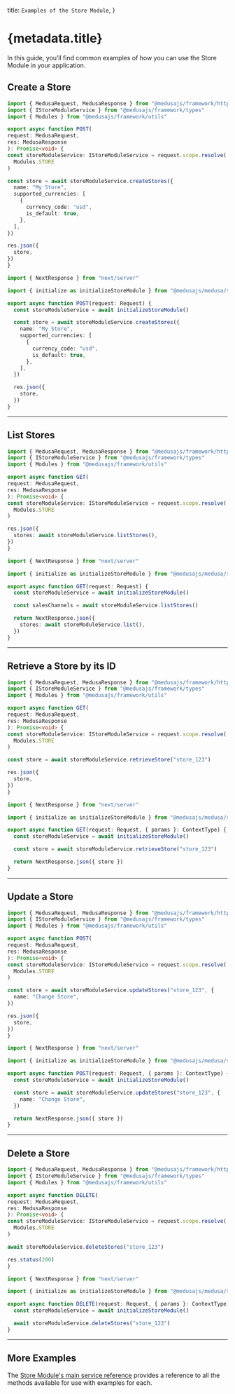 
  title: `Examples of the Store Module`,
}

# {metadata.title}

In this guide, you’ll find common examples of how you can use the Store Module in your application.

## Create a Store

<CodeTabs groupId="app-type">
  <CodeTab label="Medusa API Router" value="medusa">

  ```ts
  import { MedusaRequest, MedusaResponse } from "@medusajs/framework/http"
  import { IStoreModuleService } from "@medusajs/framework/types"
  import { Modules } from "@medusajs/framework/utils"

export async function POST(
  request: MedusaRequest,
  res: MedusaResponse
): Promise<void> {
  const storeModuleService: IStoreModuleService = request.scope.resolve(
    Modules.STORE
  )

  const store = await storeModuleService.createStores({
    name: "My Store",
    supported_currencies: [
      {
        currency_code: "usd",
        is_default: true,
      },
    ],
  })

  res.json({
    store,
  })
}
```

  </CodeTab>
  <CodeTab label="Next.js App Router" value="nextjs">

```ts
import { NextResponse } from "next/server"

import { initialize as initializeStoreModule } from "@medusajs/medusa/store"

export async function POST(request: Request) {
  const storeModuleService = await initializeStoreModule()

  const store = await storeModuleService.createStores({
    name: "My Store",
    supported_currencies: [
      {
        currency_code: "usd",
        is_default: true,
      },
    ],
  })

  res.json({
    store,
  })
}
```

  </CodeTab>
</CodeTabs>

---

## List Stores

<CodeTabs groupId="app-type">
  <CodeTab label="Medusa API Router" value="medusa">

  ```ts
  import { MedusaRequest, MedusaResponse } from "@medusajs/framework/http"
  import { IStoreModuleService } from "@medusajs/framework/types"
  import { Modules } from "@medusajs/framework/utils"

export async function GET(
  request: MedusaRequest,
  res: MedusaResponse
): Promise<void> {
  const storeModuleService: IStoreModuleService = request.scope.resolve(
    Modules.STORE
  )

  res.json({
    stores: await storeModuleService.listStores(),
  })
}
```

  </CodeTab>
  <CodeTab label="Next.js App Router" value="nextjs">

```ts
import { NextResponse } from "next/server"

import { initialize as initializeStoreModule } from "@medusajs/medusa/store"

export async function GET(request: Request) {
  const storeModuleService = await initializeStoreModule()

  const salesChannels = await storeModuleService.listStores()

  return NextResponse.json({
    stores: await storeModuleService.list(),
  })
}
```

  </CodeTab>
</CodeTabs>

---

## Retrieve a Store by its ID

<CodeTabs groupId="app-type">
  <CodeTab label="Medusa API Router" value="medusa">

  ```ts
  import { MedusaRequest, MedusaResponse } from "@medusajs/framework/http"
  import { IStoreModuleService } from "@medusajs/framework/types"
  import { Modules } from "@medusajs/framework/utils"

export async function GET(
  request: MedusaRequest,
  res: MedusaResponse
): Promise<void> {
  const storeModuleService: IStoreModuleService = request.scope.resolve(
    Modules.STORE
  )

  const store = await storeModuleService.retrieveStore("store_123")

  res.json({
    store,
  })
}
```

  </CodeTab>
  <CodeTab label="Next.js App Router" value="nextjs">

```ts
import { NextResponse } from "next/server"

import { initialize as initializeStoreModule } from "@medusajs/medusa/store"

export async function GET(request: Request, { params }: ContextType) {
  const storeModuleService = await initializeStoreModule()

  const store = await storeModuleService.retrieveStore("store_123")

  return NextResponse.json({ store })
}
```

  </CodeTab>
</CodeTabs>

---

## Update a Store

<CodeTabs groupId="app-type">
  <CodeTab label="Medusa API Router" value="medusa">

  ```ts
  import { MedusaRequest, MedusaResponse } from "@medusajs/framework/http"
  import { IStoreModuleService } from "@medusajs/framework/types"
  import { Modules } from "@medusajs/framework/utils"

export async function POST(
  request: MedusaRequest,
  res: MedusaResponse
): Promise<void> {
  const storeModuleService: IStoreModuleService = request.scope.resolve(
    Modules.STORE
  )

  const store = await storeModuleService.updateStores("store_123", {
    name: "Change Store",
  })

  res.json({
    store,
  })
}
```

  </CodeTab>
  <CodeTab label="Next.js App Router" value="nextjs">

```ts
import { NextResponse } from "next/server"

import { initialize as initializeStoreModule } from "@medusajs/medusa/store"

export async function POST(request: Request, { params }: ContextType) {
  const storeModuleService = await initializeStoreModule()

  const store = await storeModuleService.updateStores("store_123", {
    name: "Change Store",
  })

  return NextResponse.json({ store })
}
```

  </CodeTab>
</CodeTabs>

---

## Delete a Store

<CodeTabs groupId="app-type">
  <CodeTab label="Medusa API Router" value="medusa">

  ```ts
  import { MedusaRequest, MedusaResponse } from "@medusajs/framework/http"
  import { IStoreModuleService } from "@medusajs/framework/types"
  import { Modules } from "@medusajs/framework/utils"

export async function DELETE(
  request: MedusaRequest,
  res: MedusaResponse
): Promise<void> {
  const storeModuleService: IStoreModuleService = request.scope.resolve(
    Modules.STORE
  )

  await storeModuleService.deleteStores("store_123")

  res.status(200)
}
```

  </CodeTab>
  <CodeTab label="Next.js App Router" value="nextjs">

```ts
import { NextResponse } from "next/server"

import { initialize as initializeStoreModule } from "@medusajs/medusa/store"

export async function DELETE(request: Request, { params }: ContextType) {
  const storeModuleService = await initializeStoreModule()

  await storeModuleService.deleteStores("store_123")
}
```

  </CodeTab>
</CodeTabs>

---

## More Examples

The [Store Module's main service reference](/references/store) provides a reference to all the methods available for use with examples for each.
